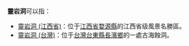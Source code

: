 '''靈岩洞'''可以指：
* [[靈岩洞_(江西省)|靈岩洞 (江西省)]]：位于[[江西省|江西省]][[婺源縣|婺源縣]]的江西省级風景名勝區。
* [[靈岩洞_(台灣)|靈岩洞 (台灣)]]：位于[[台灣|台灣]][[台東縣|台東縣]][[長濱鄉|長濱鄉]]的一處古海蝕洞。

{{disambig|Cat=三字消歧义}}